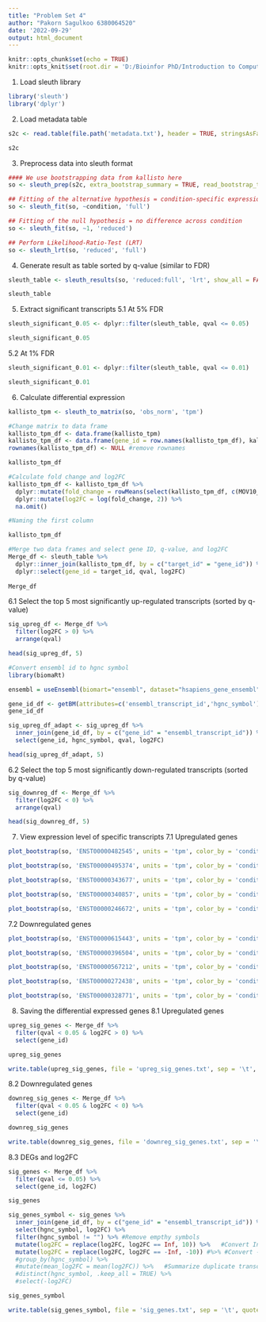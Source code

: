 ---
title: "Problem Set 4"
author: "Pakorn Sagulkoo 6380064520"
date: '2022-09-29'
output: html_document
---

```{r setup, include=FALSE}
knitr::opts_chunk$set(echo = TRUE)
knitr::opts_knit$set(root.dir = 'D:/Bioinfor PhD/Introduction to Computational Molecular Biology/Homework/salmon_processed_data/data')
```

1. Load sleuth library

```{r}
library('sleuth')
library('dplyr')
```

2. Load metadata table

```{r}
s2c <- read.table(file.path('metadata.txt'), header = TRUE, stringsAsFactors=FALSE, sep = "\t")
```

```{r}
s2c
```

3. Preprocess data into sleuth format

```{r}
#### We use bootstrapping data from kallisto here
so <- sleuth_prep(s2c, extra_bootstrap_summary = TRUE, read_bootstrap_tpm = TRUE)
```

```{r}
## Fitting of the alternative hypothesis = condition-specific expression
so <- sleuth_fit(so, ~condition, 'full')
```

```{r}
## Fitting of the null hypothesis = no difference across condition
so <- sleuth_fit(so, ~1, 'reduced')
```

```{r}
## Perform Likelihood-Ratio-Test (LRT)
so <- sleuth_lrt(so, 'reduced', 'full')
```

4. Generate result as table sorted by q-value (similar to FDR)

```{r}
sleuth_table <- sleuth_results(so, 'reduced:full', 'lrt', show_all = FALSE)
```

```{r}
sleuth_table
```

5. Extract significant transcripts
  5.1 At 5% FDR
  
```{r}
sleuth_significant_0.05 <- dplyr::filter(sleuth_table, qval <= 0.05)
```
  
```{r}
sleuth_significant_0.05
```

  5.2 At 1% FDR

```{r}
sleuth_significant_0.01 <- dplyr::filter(sleuth_table, qval <= 0.01)
```

```{r}
sleuth_significant_0.01
```

6. Calculate differential expression

```{r}
kallisto_tpm <- sleuth_to_matrix(so, 'obs_norm', 'tpm')
```

```{r}
#Change matrix to data frame
kallisto_tpm_df <- data.frame(kallisto_tpm)
kallisto_tpm_df <- data.frame(gene_id = row.names(kallisto_tpm_df), kallisto_tpm_df) # create the first column containg gene id
rownames(kallisto_tpm_df) <- NULL #remove rownames

kallisto_tpm_df
```

```{r}
#Calculate fold change and log2FC
kallisto_tpm_df <- kallisto_tpm_df %>%
  dplyr::mutate(fold_change = rowMeans(select(kallisto_tpm_df, c(MOV10_overexpression1, MOV10_overexpression2, MOV10_overexpression3)))/rowMeans(select(kallisto_tpm_df, c(control1, control2, control3)))) %>%
  dplyr::mutate(log2FC = log(fold_change, 2)) %>%
  na.omit()
```

```{r}
#Naming the first column

kallisto_tpm_df
```

```{r}
#Merge two data frames and select gene ID, q-value, and log2FC
Merge_df <- sleuth_table %>%
  dplyr::inner_join(kallisto_tpm_df, by = c("target_id" = "gene_id")) %>%
  dplyr::select(gene_id = target_id, qval, log2FC)
  
Merge_df
```

  6.1 Select the top 5 most significantly up-regulated transcripts (sorted by q-value)
  
```{r}
sig_upreg_df <- Merge_df %>%
  filter(log2FC > 0) %>%
  arrange(qval)

head(sig_upreg_df, 5)
```
```{r}
#Convert ensembl id to hgnc symbol
library(biomaRt)
```
  
```{r}
ensembl = useEnsembl(biomart="ensembl", dataset="hsapiens_gene_ensembl")
```
  
```{r}
gene_id_df <- getBM(attributes=c('ensembl_transcript_id','hgnc_symbol'), mart = ensembl)
gene_id_df
```
  
```{r}
sig_upreg_df_adapt <- sig_upreg_df %>%
  inner_join(gene_id_df, by = c("gene_id" = "ensembl_transcript_id")) %>%
  select(gene_id, hgnc_symbol, qval, log2FC)

head(sig_upreg_df_adapt, 5)
```
  
  6.2 Select the top 5 most significantly down-regulated transcripts (sorted by q-value)

```{r}
sig_downreg_df <- Merge_df %>%
  filter(log2FC < 0) %>%
  arrange(qval)

head(sig_downreg_df, 5)
```

7. View expression level of specific transcripts
  7.1 Upregulated genes

```{r}
plot_bootstrap(so, 'ENST00000482545', units = 'tpm', color_by = 'condition')
```

```{r}
plot_bootstrap(so, 'ENST00000495374', units = 'tpm', color_by = 'condition')
```

```{r}
plot_bootstrap(so, 'ENST00000343677', units = 'tpm', color_by = 'condition')
```

```{r}
plot_bootstrap(so, 'ENST00000340857', units = 'tpm', color_by = 'condition')
```

```{r}
plot_bootstrap(so, 'ENST00000246672', units = 'tpm', color_by = 'condition')
```

  7.2 Downregulated genes
  
```{r}
plot_bootstrap(so, 'ENST00000615443', units = 'tpm', color_by = 'condition')
```
  
```{r}
plot_bootstrap(so, 'ENST00000396504', units = 'tpm', color_by = 'condition')
```

```{r}
plot_bootstrap(so, 'ENST00000567212', units = 'tpm', color_by = 'condition')
```

```{r}
plot_bootstrap(so, 'ENST00000272438', units = 'tpm', color_by = 'condition')
```

```{r}
plot_bootstrap(so, 'ENST00000328771', units = 'tpm', color_by = 'condition')
```

8. Saving the differential expressed genes
  8.1 Upregulated genes

```{r}
upreg_sig_genes <- Merge_df %>%
  filter(qval < 0.05 & log2FC > 0) %>%
  select(gene_id)

upreg_sig_genes
```

```{r}
write.table(upreg_sig_genes, file = 'upreg_sig_genes.txt', sep = '\t', quote = FALSE, col.names = FALSE, row.names = FALSE)
```

  8.2 Downregulated genes
  
```{r}
downreg_sig_genes <- Merge_df %>%
  filter(qval < 0.05 & log2FC < 0) %>%
  select(gene_id)

downreg_sig_genes
```
  
```{r}
write.table(downreg_sig_genes, file = 'downreg_sig_genes.txt', sep = '\t', quote = FALSE, col.names = FALSE, row.names = FALSE)
```

  8.3 DEGs and log2FC
  
```{r}
sig_genes <- Merge_df %>%
  filter(qval <= 0.05) %>%
  select(gene_id, log2FC)

sig_genes
```
  
```{r}
sig_genes_symbol <- sig_genes %>%
  inner_join(gene_id_df, by = c("gene_id" = "ensembl_transcript_id")) %>% #Convert ensembl_id to gene symbol
  select(hgnc_symbol, log2FC) %>%
  filter(hgnc_symbol != "") %>% #Remove empthy symbols
  mutate(log2FC = replace(log2FC, log2FC == Inf, 10)) %>%   #Convert Inf value to high positive value
  mutate(log2FC = replace(log2FC, log2FC == -Inf, -10)) #%>% #Convert -Inf value to high negative value
  #group_by(hgnc_symbol) %>%
  #mutate(mean_log2FC = mean(log2FC)) %>%   #Summarize duplicate transcripts (isoform) using log2FC average
  #distinct(hgnc_symbol, .keep_all = TRUE) %>%
  #select(-log2FC)

sig_genes_symbol
```
  
```{r}
write.table(sig_genes_symbol, file = 'sig_genes.txt', sep = '\t', quote = FALSE, col.names = FALSE, row.names = FALSE)
```






